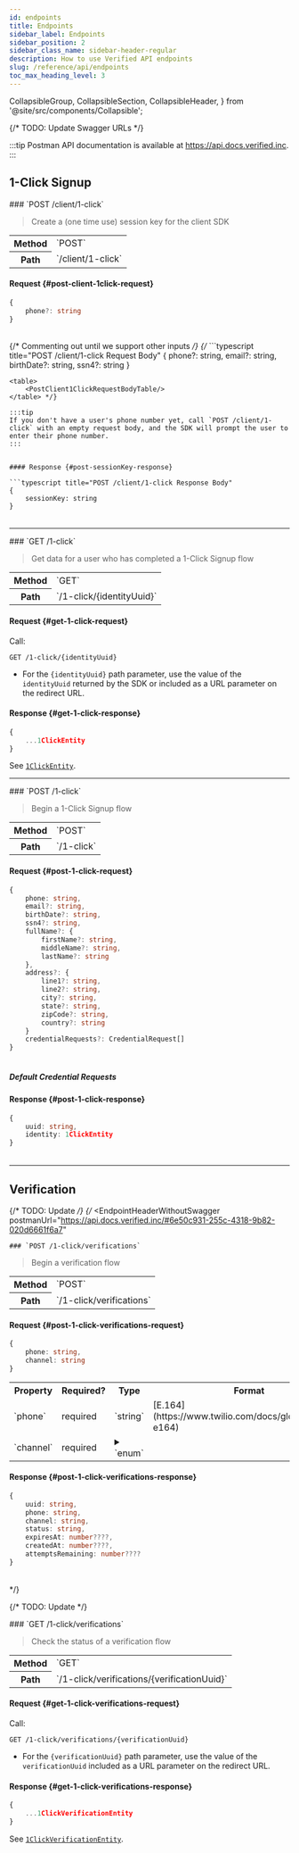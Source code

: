 ```yaml
---
id: endpoints
title: Endpoints
sidebar_label: Endpoints
sidebar_position: 2
sidebar_class_name: sidebar-header-regular
description: How to use Verified API endpoints
slug: /reference/api/endpoints
toc_max_heading_level: 3
---
```


  CollapsibleGroup,
  CollapsibleSection,
  CollapsibleHeader,
} from '@site/src/components/Collapsible';

{/* TODO: Update Swagger URLs */}

:::tip
Postman API documentation is available at https://api.docs.verified.inc.
:::

<DevelopmentWorkAdmonition />

## 1-Click Signup

<EndpointHeaderWithoutSwagger postmanUrl='https://api.docs.verified.inc/#cde4fdf8-1521-4da0-9280-094e1f550aa8'>
  ### `POST /client/1-click`
</EndpointHeaderWithoutSwagger>

> Create a (one time use) session key for the client SDK

<table>
  <tr>
    <th>Method</th>
    <td>`POST`</td>
  </tr>
  <tr>
    <th>Path</th>
    <td>`/client/1-click`</td>
  </tr>
</table>

<IntegrationTypeEndpointAdmonition option='SDK' />

#### Request {#post-client-1click-request}

```typescript title="POST /client/1-click Request Body"
{
    phone?: string
}
```

<table>
  <PostClient1ClickRequestBodyTable />
</table>

{/* Commenting out until we support other inputs */}
{/* ```typescript title="POST /client/1-click Request Body"
{
phone?: string,
email?: string,
birthDate?: string,
ssn4?: string
}

````
<table>
    <PostClient1ClickRequestBodyTable/>
</table> */}

:::tip
If you don't have a user's phone number yet, call `POST /client/1-click` with an empty request body, and the SDK will prompt the user to enter their phone number.
:::


#### Response {#post-sessionKey-response}

```typescript title="POST /client/1-click Response Body"
{
    sessionKey: string
}
````

<table>
  <PostClient1ClickResponseBodyTable />
</table>

---

<EndpointHeaderWithoutSwagger postmanUrl='https://api.docs.verified.inc/#e80daa1e-5337-4f6f-b769-d46a9bc72e0c'>
  ### `GET /1-click`
</EndpointHeaderWithoutSwagger>

> Get data for a user who has completed a 1-Click Signup flow

<table>
  <tr>
    <th>Method</th>
    <td>`GET`</td>
  </tr>
  <tr>
    <th>Path</th>
    <td>`/1-click/{identityUuid}`</td>
  </tr>
</table>

#### Request {#get-1-click-request}

Call:

```
GET /1-click/{identityUuid}
```

- For the `{identityUuid}` path parameter, use the value of the `identityUuid` returned by the SDK or included as a URL parameter on the redirect URL.

#### Response {#get-1-click-response}

```typescript title="GET /1-click Response Body"
{
    ...1ClickEntity
}
```

See [`1ClickEntity`](/reference/api/types#1clickentity).

---

<EndpointHeaderWithoutSwagger postmanUrl='https://api.docs.verified.inc/#6e50c931-255c-4318-9b82-020d6661f6a7'>
  ### `POST /1-click`
</EndpointHeaderWithoutSwagger>

> Begin a 1-Click Signup flow

<table>
  <tr>
    <th>Method</th>
    <td>`POST`</td>
  </tr>
  <tr>
    <th>Path</th>
    <td>`/1-click`</td>
  </tr>
</table>

<IntegrationTypeEndpointAdmonition option='API' />

#### Request {#post-1-click-request}

```typescript title="POST /1-click Request Body"
{
    phone: string,
    email?: string,
    birthDate?: string,
    ssn4?: string,
    fullName?: {
        firstName?: string,
        middleName?: string,
        lastName?: string
    },
    address?: {
        line1?: string,
        line2?: string,
        city?: string,
        state?: string,
        zipCode?: string,
        country?: string
    }
    credentialRequests?: CredentialRequest[]
}
```

<table>
  <Post1ClickRequestBodyTableShared />
</table>

<SandboxValidationAdmonition />

##### Default Credential Requests

<DefaultCredentialRequestsNotHosted />

#### Response {#post-1-click-response}

```typescript title="POST /1-click Response Body"
{
    uuid: string,
    identity: 1ClickEntity
}
```

<table>
  <Post1ClickResponseBodyTableUuid />
  <Post1ClickResponseBodyTableIdentity />
</table>

---

## Verification

{/* TODO: Update */}
{/* <EndpointHeaderWithoutSwagger
postmanUrl="https://api.docs.verified.inc/#6e50c931-255c-4318-9b82-020d6661f6a7"

>

    ### `POST /1-click/verifications`

</EndpointHeaderWithoutSwagger>

> Begin a verification flow

<table>
  <tr>
    <th>Method</th>
    <td>`POST`</td>
  </tr>
  <tr>
    <th>Path</th>
    <td>`/1-click/verifications`</td>
  </tr>
</table>

#### Request {#post-1-click-verifications-request}

```typescript title="POST /1-click/verifications Request Body"
{
    phone: string,
    channel: string
}
```

<table>
    <tr>
        <th>Property</th>
        <th>Required?</th>
        <th>Type</th>
        <th>Format</th>
        <th>Default</th>
        <th>Description</th>
        <th>Example</th>
    </tr>
    <tr>
        <td>`phone`</td>
        <td>required</td>
        <td>`string`</td>
        <td>[E.164](https://www.twilio.com/docs/glossary/what-e164)</td>
        <td>none</td>
        <td>User's phone number (in [E.164](https://www.twilio.com/docs/glossary/what-e164) format)</td>
        <td>`"+12125550010"`</td>
    </tr>
    <tr>
        <td>`channel`</td>
        <td>required</td>
        <td>
            <details>
                <summary>`enum`</summary>

                Possible values:
                    - `"sms"`
            </details>
        </td>
        <td>`snake_case`</td>
        <td>none</td>
        <td>Channel used for verification</td>
        <td>`"sms"`</td>
    </tr>

</table>

#### Response {#post-1-click-verifications-response}

```typescript title="POST /1-click/verifications Response Body"
{
    uuid: string,
    phone: string,
    channel: string,
    status: string,
    expiresAt: number????,
    createdAt: number????,
    attemptsRemaining: number????
}
```

<table></table> */}

{/* TODO: Update */}

<EndpointHeaderWithoutSwagger postmanUrl=''>
  ### `GET /1-click/verifications`
</EndpointHeaderWithoutSwagger>

> Check the status of a verification flow

<table>
  <tr>
    <th>Method</th>
    <td>`GET`</td>
  </tr>
  <tr>
    <th>Path</th>
    <td>`/1-click/verifications/{verificationUuid}`</td>
  </tr>
</table>

#### Request {#get-1-click-verifications-request}

Call:

```
GET /1-click/verifications/{verificationUuid}
```

- For the `{verificationUuid}` path parameter, use the value of the `verificationUuid` included as a URL parameter on the redirect URL.

#### Response {#get-1-click-verifications-response}

```typescript title="GET /1-click/verifications Response Body"
{
    ...1ClickVerificationEntity
}
```

See [`1ClickVerificationEntity`](/reference/api/types#1clickverificationentity).

